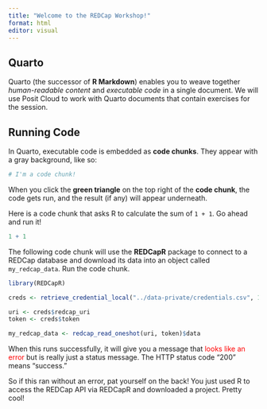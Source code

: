 ```yaml
---
title: "Welcome to the REDCap Workshop!"
format: html
editor: visual
---
```


## Quarto

Quarto (the successor of **R Markdown**) enables you to weave together *human-readable content* and *executable code* in a single document. We will use Posit Cloud to work with Quarto documents that contain exercises for the session.

## Running Code

In Quarto, executable code is embedded as **code chunks**. They appear with a gray background, like so:

```r
# I'm a code chunk!
```

When you click the **green triangle** on the top right of the **code chunk**, the code gets run, and the result (if any) will appear underneath.

Here is a code chunk that asks R to calculate the sum of `1 + 1`. Go ahead and run it!

```r
1 + 1
```

The following code chunk will use the **REDCapR** package to connect to a REDCap database and download its data into an object called `my_redcap_data`. Run the code chunk.

```r
library(REDCapR)

creds <- retrieve_credential_local("../data-private/credentials.csv", 1)

uri <- creds$redcap_uri
token <- creds$token

my_redcap_data <- redcap_read_oneshot(uri, token)$data
```

When this runs successfully, it will give you a message that [looks like an error]{style="color:red"} but is really just a status message. The HTTP status code "200" means "success."

So if this ran without an error, pat yourself on the back! You just used R to access the REDCap API via REDCapR and downloaded a project. Pretty cool!
